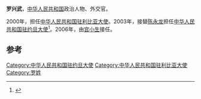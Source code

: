 '''罗兴武'''，[[中华人民共和国|中华人民共和国]]政治人物、外交官。

2000年，担任[[中国驻利比亚大使列表|中华人民共和国驻利比亚大使]]。2003年，接替[[陈永龙|陈永龙]]担任[[中国驻约旦大使列表|中华人民共和国驻约旦大使]]<ref>{{cite web|author=中华人民共和国外交部|title=中国驻约旦历任大使|url=http://www.mfa.gov.cn/chn/pds/ziliao/wjrw/2167/2169/t9173.htm|publisher=中华人民共和国外交部|accessdate=2012-03-03}}</ref>。2006年，由[[宫小生|宫小生]]接任。

== 参考 ==
{{reflist}}

{{start box}}
{{s-dip}}
{{succession box|[[翟隽|翟隽]]|[[黄杰民|黄杰民]]|[[中国驻利比亚大使列表|中华人民共和国驻利比亚大使]]|2000年4月-2003年8月}}
{{succession box|[[陈永龙_(政治人物)|陈永龙]]|[[宫小生|宫小生]]|[[中国驻约旦大使列表|中华人民共和国驻约旦大使]]|2003年6月-2006年8月}}
{{end box}}
{{中国政治人物小作品}}

[[Category:中华人民共和国驻约旦大使|Category:中华人民共和国驻约旦大使]]
[[Category:中华人民共和国驻利比亚大使|Category:中华人民共和国驻利比亚大使]]
[[Category:罗姓|Category:罗姓]]